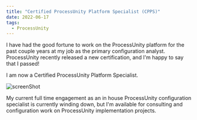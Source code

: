 ```yaml
---
title: "Certified ProcessUnity Platform Specialist (CPPS)"
date: 2022-06-17
tags:
  - ProcessUnity
---
```


I have had the good fortune to work on the ProcessUnity platform for the past couple years at my job as the primary configuration analyst. 
ProcessUnity recently released a new certification, and I'm happy to say that I passed!

I am now a Certified ProcessUnity Platform Specialist. 

![screenShot](./ScreenShot.png)

My current full time engagement as an in house ProcessUnity configuration specialist is currently winding down, but I'm available for consulting and configuration work on ProcessUnity implementation projects. 